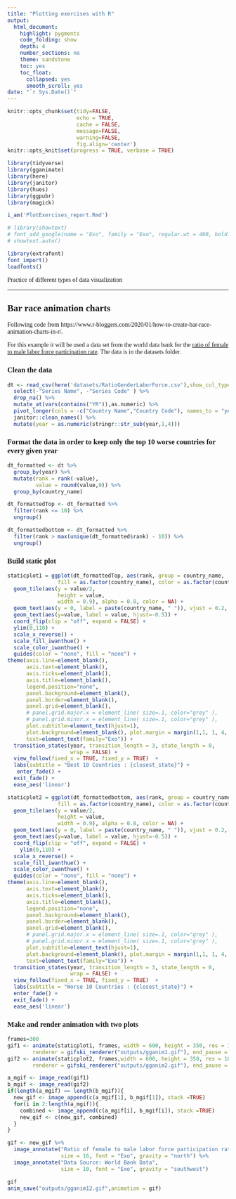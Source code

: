```yaml
---
title: "Plotting exercises with R"
output:
  html_document:
    highlight: pygments
    code_folding: show
    depth: 4
    number_sections: no
    theme: sandstone
    toc: yes
    toc_float:
      collapsed: yes
      smooth_scroll: yes
date: "`r Sys.Date()`"
---
```


<style type="text/css">
  body{
  font-family: Exo;
}
</style>

```r
knitr::opts_chunk$set(tidy=FALSE,
                      echo = TRUE, 
                      cache = FALSE,
                      message=FALSE,
                      warning=FALSE,
                      fig.align='center')
knitr::opts_knit$set(progress = TRUE, verbose = TRUE)

library(tidyverse)
library(gganimate)
library(here)
library(janitor)
library(hues)
library(ggpubr)
library(magick)

i_am('PlotExercises_report.Rmd')

# library(showtext)
# font_add_google(name = "Exo", family = "Exo", regular.wt = 400, bold.wt = 700)
# showtext.auto()

library(extrafont)
font_import()
loadfonts()
```

Practice of different types of data visualization 

****

## Bar race animation charts

Following code from https://www.r-bloggers.com/2020/01/how-to-create-bar-race-animation-charts-in-r/.

For this example it will be used a data set from the world data bank for the [ratio of female to male labor force participation rate](https://databank.worldbank.org/source/gender-statistics/Type/TABLE/preview/on#). The data is in the datasets folder.

### Clean the data

```r
dt <- read_csv(here('datasets/RatioGenderLaborForce.csv'),show_col_types = FALSE, na = "..") %>%
  select(-"Series Name", -"Series Code" ) %>%
  drop_na() %>%
  mutate_at(vars(contains("YR")),as.numeric) %>%
  pivot_longer(cols = -c("Country Name","Country Code"), names_to = "year") %>%
  janitor::clean_names() %>%
  mutate(year = as.numeric(stringr::str_sub(year,1,4))) 
```

### Format the data in order to keep only the top 10 worse countries for every given year

```r
dt_formatted <- dt %>%
  group_by(year) %>% 
  mutate(rank = rank(-value),
         value = round(value,0)) %>%
  group_by(country_name) 

dt_formattedTop <- dt_formatted %>%
  filter(rank <= 10) %>%
  ungroup()

dt_formattedbottom <- dt_formatted %>%
  filter(rank > max(unique(dt_formatted$rank) - 10)) %>%
  ungroup()
```

### Build static plot

```r
staticplot1 = ggplot(dt_formattedTop, aes(rank, group = country_name,
                fill = as.factor(country_name), color = as.factor(country_name))) +
  geom_tile(aes(y = value/2,
                height = value,
                width = 0.9), alpha = 0.8, color = NA) +
  geom_text(aes(y = 0, label = paste(country_name, " ")), vjust = 0.2, hjust = 1) +
  geom_text(aes(y=value, label = value, hjust=-0.5)) +
  coord_flip(clip = "off", expand = FALSE) +
  ylim(0,110) +
  scale_x_reverse() +
  scale_fill_iwanthue() +
  scale_color_iwanthue() +
  guides(color = "none", fill = "none") +
theme(axis.line=element_blank(),
      axis.text=element_blank(),
      axis.ticks=element_blank(),
      axis.title=element_blank(),
      legend.position="none",
      panel.background=element_blank(),
      panel.border=element_blank(),
      panel.grid=element_blank(),
      # panel.grid.major.x = element_line( size=.1, color="grey" ),
      # panel.grid.minor.x = element_line( size=.1, color="grey" ),
      plot.subtitle=element_text(hjust=1),
      plot.background=element_blank(), plot.margin = margin(1,1, 1, 4, "cm"),
      text=element_text(family="Exo")) +  
  transition_states(year, transition_length = 3, state_length = 0,
                    wrap = FALSE) +
  view_follow(fixed_x = TRUE, fixed_y = TRUE)  +
  labs(subtitle = "Best 10 Countries : {closest_state}") +
   enter_fade() + 
  exit_fade() +
  ease_aes('linear')

staticplot2 = ggplot(dt_formattedbottom, aes(rank, group = country_name,
                fill = as.factor(country_name), color = as.factor(country_name))) +
  geom_tile(aes(y = value/2,
                height = value,
                width = 0.9), alpha = 0.8, color = NA) +
  geom_text(aes(y = 0, label = paste(country_name, " ")), vjust = 0.2, hjust = 1) +
  geom_text(aes(y=value, label = value, hjust=-0.5)) +
  coord_flip(clip = "off", expand = FALSE) +
    ylim(0,110) +
  scale_x_reverse() +
  scale_fill_iwanthue() +
  scale_color_iwanthue() +
  guides(color = "none", fill = "none") +
theme(axis.line=element_blank(),
      axis.text=element_blank(),
      axis.ticks=element_blank(),
      axis.title=element_blank(),
      legend.position="none",
      panel.background=element_blank(),
      panel.border=element_blank(),
      panel.grid=element_blank(),
      # panel.grid.major.x = element_line( size=.1, color="grey" ),
      # panel.grid.minor.x = element_line( size=.1, color="grey" ),
      plot.subtitle=element_text(hjust=1),
      plot.background=element_blank(), plot.margin = margin(1,1, 1, 4, "cm"),
      text=element_text(family="Exo")) +  
  transition_states(year, transition_length = 3, state_length = 0,
                    wrap = FALSE) +
  view_follow(fixed_x = TRUE, fixed_y = TRUE)  +
  labs(subtitle = "Worse 10 Countries : {closest_state}") +
  enter_fade() + 
  exit_fade() +
  ease_aes('linear')

```

### Make and render animation with two plots

```r
frames=300
gif1 <- animate(staticplot1, frames, width = 600, height = 350, res = 100,
        renderer = gifski_renderer("outputs/gganim1.gif"), end_pause = 10, rewind = TRUE)
gif2 <- animate(staticplot2, frames,width = 600, height = 350, res = 100,
        renderer = gifski_renderer("outputs/gganim2.gif"), end_pause = 10, rewind = TRUE)

a_mgif <- image_read(gif1)
b_mgif <- image_read(gif2)
if(length(a_mgif) == length(b_mgif)){
  new_gif <- image_append(c(a_mgif[1], b_mgif[1]), stack =TRUE)
  for(i in 2:length(a_mgif)){
    combined <- image_append(c(a_mgif[i], b_mgif[i]), stack =TRUE)
    new_gif <- c(new_gif, combined)
  }
}

gif <- new_gif %>%
  image_annotate("Ratio of female to male labor force participation rate", 
                 size = 16, font = "Exo", gravity = "north") %>%
  image_annotate("Data Source: World Bank Data", 
                 size = 10, font = "Exo", gravity = "southwest")

gif
anim_save("outputs/gganim12.gif",animation = gif)
```

